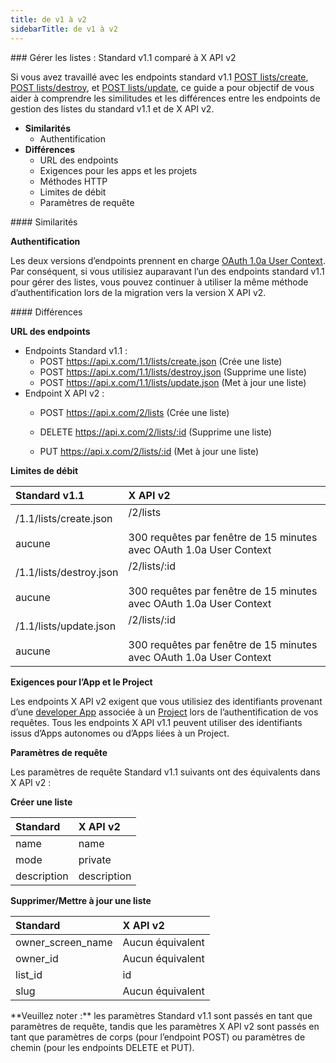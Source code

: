 ```yaml
---
title: de v1 à v2
sidebarTitle: de v1 à v2
---
```



<div id="manage-lists-standard-v11-compared-to-x-api-v2">
  ### Gérer les listes : Standard v1.1 comparé à X API v2
</div>

Si vous avez travaillé avec les endpoints standard v1.1 [POST lists/create](https://developer.x.com/en/docs/twitter-api/v1/accounts-and-users/create-manage-lists/api-reference/post-lists-create), [POST lists/destroy](https://developer.x.com/en/docs/twitter-api/v1/accounts-and-users/create-manage-lists/api-reference/post-lists-destroy), et [POST lists/update](https://developer.x.com/en/docs/twitter-api/v1/accounts-and-users/create-manage-lists/api-reference/post-lists-update), ce guide a pour objectif de vous aider à comprendre les similitudes et les différences entre les endpoints de gestion des listes du standard v1.1 et de X API v2.

* **Similarités**
  * Authentification
* **Différences**
  * URL des endpoints
  * Exigences pour les apps et les projets
  * Méthodes HTTP
  * Limites de débit
  * Paramètres de requête

<div id="similarities">
  #### Similarités
</div>

**Authentification**

Les deux versions d’endpoints prennent en charge [OAuth 1.0a User Context](https://developer.x.com/content/developer-twitter/resources/fundamentals/authentication). Par conséquent, si vous utilisiez auparavant l’un des endpoints standard v1.1 pour gérer des listes, vous pouvez continuer à utiliser la même méthode d’authentification lors de la migration vers la version X API v2.

<div id="differences">
  #### Différences
</div>

**URL des endpoints**

* Endpoints Standard v1.1 :
  * POST https://api.x.com/1.1/lists/create.json
    (Crée une liste)
  * POST https://api.x.com/1.1/lists/destroy.json
    (Supprime une liste)
  * POST https://api.x.com/1.1/lists/update.json
    (Met à jour une liste)
* Endpoint X API v2 :
  * POST https://api.x.com/2/lists
    (Crée une liste)

  * DELETE https://api.x.com/2/lists/:id
    (Supprime une liste)

  * PUT https://api.x.com/2/lists/:id
    (Met à jour une liste)

**Limites de débit**

| **Standard v1.1** | **X API v2** |
| :--- | :--- |
| /1.1/lists/create.json<br /><br />aucune | /2/lists<br /><br />300 requêtes par fenêtre de 15 minutes avec OAuth 1.0a User Context |
| /1.1/lists/destroy.json<br /><br />aucune | /2/lists/:id<br /><br />300 requêtes par fenêtre de 15 minutes avec OAuth 1.0a User Context |
| /1.1/lists/update.json<br /><br />aucune | /2/lists/:id<br /><br />300 requêtes par fenêtre de 15 minutes avec OAuth 1.0a User Context |

**Exigences pour l’App et le Project**

Les endpoints X API v2 exigent que vous utilisiez des identifiants provenant d’une [developer App](/fr/resources/fundamentals/developer-apps) associée à un [Project](/fr/resources/fundamentals/projects) lors de l’authentification de vos requêtes. Tous les endpoints X API v1.1 peuvent utiliser des identifiants issus d’Apps autonomes ou d’Apps liées à un Project.

**Paramètres de requête**

Les paramètres de requête Standard v1.1 suivants ont des équivalents dans X API v2 :

**Créer une liste**

| **Standard** | **X API v2** |
| :--- | :--- |
| name | name |
| mode | private |
| description | description |

**Supprimer/Mettre à jour une liste**

| **Standard** | **X API v2** |
| :--- | :--- |
| owner&#95;screen&#95;name | Aucun équivalent |
| owner&#95;id | Aucun équivalent |
| list&#95;id | id  |
| slug | Aucun équivalent |

<Note>
  **Veuillez noter :** les paramètres Standard v1.1 sont passés en tant que paramètres de requête, tandis que les paramètres X API v2 sont passés en tant que paramètres de corps (pour l’endpoint POST) ou paramètres de chemin (pour les endpoints DELETE et PUT).
</Note>